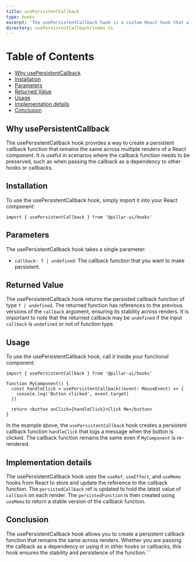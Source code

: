 ```yaml
---
title: usePersistentCallback
type: hooks
excerpt: 'The usePersistentCallback hook is a custom React hook that allows you to create a persistent callback function that is preserved across renders.'
directory: usePersistentCallback/index.ts
---
```


# Table of Contents

- [Why usePersistentCallback](#why-usepersistentcallback)
- [Installation](#installation)
- [Parameters](#parameters)
- [Returned Value](#returned-value)
- [Usage](#usage)
- [Implementation details](#implementation-details)
- [Conclusion](#conclusion)

## Why usePersistentCallback

The usePersistentCallback hook provides a way to create a persistent callback function that remains the same across multiple renders of a React component. It is useful in scenarios where the callback function needs to be preserved, such as when passing the callback as a dependency to other hooks or callbacks.

## Installation

To use the usePersistentCallback hook, simply import it into your React component:

```tsx
import { usePersistentCallback } from '@pillar-ui/hooks'
```

## Parameters

The usePersistentCallback hook takes a single parameter:

- `callback: T | undefined`: The callback function that you want to make persistent.

## Returned Value

The usePersistentCallback hook returns the persisted callback function of type `T | undefined`. The returned function has references to the previous versions of the `callback` argument, ensuring its stability across renders. It is important to note that the returned callback may be `undefined` if the input `callback` is `undefined` or not of function type.

## Usage

To use the usePersistentCallback hook, call it inside your functional component:

```tsx
import { usePersistentCallback } from '@pillar-ui/hooks'

function MyComponent() {
  const handleClick = usePersistentCallback((event: MouseEvent) => {
    console.log('Button clicked', event.target)
  })

  return <button onClick={handleClick}>Click Me</button>
}
```

In the example above, the `usePersistentCallback` hook creates a persistent callback function `handleClick` that logs a message when the button is clicked. The callback function remains the same even if `MyComponent` is re-rendered.

## Implementation details

The usePersistentCallback hook uses the `useRef`, `useEffect`, and `useMemo` hooks from React to store and update the reference to the callback function. The `persistedCallback` ref is updated to hold the latest value of `callback` on each render. The `persistedFunction` is then created using `useMemo` to return a stable version of the callback function.

## Conclusion

The usePersistentCallback hook allows you to create a persistent callback function that remains the same across renders. Whether you are passing the callback as a dependency or using it in other hooks or callbacks, this hook ensures the stability and persistence of the function.```
